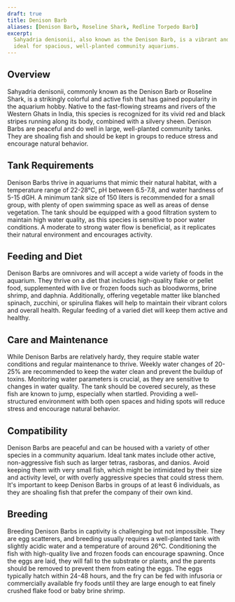 ```yaml
---
draft: true
title: Denison Barb
aliases: [Denison Barb, Roseline Shark, Redline Torpedo Barb]
excerpt:
  Sahyadria denisonii, also known as the Denison Barb, is a vibrant and active fish with striking red and black stripes,
  ideal for spacious, well-planted community aquariums.
---
```


## Overview

Sahyadria denisonii, commonly known as the Denison Barb or Roseline Shark, is a strikingly colorful and active fish that
has gained popularity in the aquarium hobby. Native to the fast-flowing streams and rivers of the Western Ghats in
India, this species is recognized for its vivid red and black stripes running along its body, combined with a silvery
sheen. Denison Barbs are peaceful and do well in large, well-planted community tanks. They are shoaling fish and should
be kept in groups to reduce stress and encourage natural behavior.

## Tank Requirements

Denison Barbs thrive in aquariums that mimic their natural habitat, with a temperature range of 22-28°C, pH between
6.5-7.8, and water hardness of 5-15 dGH. A minimum tank size of 150 liters is recommended for a small group, with plenty
of open swimming space as well as areas of dense vegetation. The tank should be equipped with a good filtration system
to maintain high water quality, as this species is sensitive to poor water conditions. A moderate to strong water flow
is beneficial, as it replicates their natural environment and encourages activity.

## Feeding and Diet

Denison Barbs are omnivores and will accept a wide variety of foods in the aquarium. They thrive on a diet that includes
high-quality flake or pellet food, supplemented with live or frozen foods such as bloodworms, brine shrimp, and daphnia.
Additionally, offering vegetable matter like blanched spinach, zucchini, or spirulina flakes will help to maintain their
vibrant colors and overall health. Regular feeding of a varied diet will keep them active and healthy.

## Care and Maintenance

While Denison Barbs are relatively hardy, they require stable water conditions and regular maintenance to thrive. Weekly
water changes of 20-25% are recommended to keep the water clean and prevent the buildup of toxins. Monitoring water
parameters is crucial, as they are sensitive to changes in water quality. The tank should be covered securely, as these
fish are known to jump, especially when startled. Providing a well-structured environment with both open spaces and
hiding spots will reduce stress and encourage natural behavior.

## Compatibility

Denison Barbs are peaceful and can be housed with a variety of other species in a community aquarium. Ideal tank mates
include other active, non-aggressive fish such as larger tetras, rasboras, and danios. Avoid keeping them with very
small fish, which might be intimidated by their size and activity level, or with overly aggressive species that could
stress them. It's important to keep Denison Barbs in groups of at least 6 individuals, as they are shoaling fish that
prefer the company of their own kind.

## Breeding

Breeding Denison Barbs in captivity is challenging but not impossible. They are egg scatterers, and breeding usually
requires a well-planted tank with slightly acidic water and a temperature of around 26°C. Conditioning the fish with
high-quality live and frozen foods can encourage spawning. Once the eggs are laid, they will fall to the substrate or
plants, and the parents should be removed to prevent them from eating the eggs. The eggs typically hatch within 24-48
hours, and the fry can be fed with infusoria or commercially available fry foods until they are large enough to eat
finely crushed flake food or baby brine shrimp.
